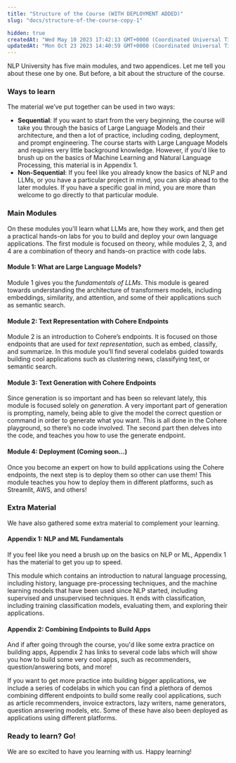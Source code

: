 ```yaml
---
title: "Structure of the Course (WITH DEPLOYMENT ADDED)"
slug: "docs/structure-of-the-course-copy-1"

hidden: true
createdAt: "Wed May 10 2023 17:42:13 GMT+0000 (Coordinated Universal Time)"
updatedAt: "Mon Oct 23 2023 14:40:59 GMT+0000 (Coordinated Universal Time)"
---
```

NLP University has five main modules, and two appendices. Let me tell you about these one by one. But before, a bit about the structure of the course.

### Ways to learn

The material we’ve put together can be used in two ways:

- **Sequential**: If you want to start from the very beginning, the course will take you through the basics of Large Language Models and their architecture, and then a lot of practice, including coding, deployment, and prompt engineering. The course starts with Large Language Models and requires very little background knowledge. However, if you'd like to brush up on the basics of Machine Learning and Natural Language Processing, this material is in Appendix 1.
- **Non-Sequential**: If you feel like you already know the basics of NLP and LLMs, or you have a particular project in mind, you can skip ahead to the later modules. If you have a specific goal in mind, you are more than welcome to go directly to that particular module.

### Main Modules

On these modules you'll learn what LLMs are, how they work, and then get a practical hands-on labs for you to build and deploy your own language applications. The first module is focused on theory, while modules 2, 3, and 4 are a combination of theory and hands-on practice with code labs.

#### Module 1: What are Large Language Models?

Module 1 gives you the _fundamentals of LLMs_. This module is geared towards understanding the architecture of transformers models, including embeddings, similarity, and attention, and some of their applications such as semantic search.

#### Module 2: Text Representation with Cohere Endpoints

Module 2 is an introduction to Cohere’s endpoints. It is focused on those endpoints that are used for _text representation_, such as embed, classify, and summarize. In this module you’ll find several codelabs guided towards building cool applications such as clustering news, classifying text, or semantic search.

#### Module 3: Text Generation with Cohere Endpoints

Since generation is so important and has been so relevant lately, this module is focused solely on _generation_. A very important part of generation is prompting, namely, being able to give the model the correct question or command in order to generate what you want. This is all done in the Cohere playground, so there’s no code involved. The second part then delves into the code, and teaches you how to use the generate endpoint.

#### Module 4: Deployment (Coming soon...)

Once you become an expert on how to build applications using the Cohere endpoints, the next step is to deploy them so other can use them! This module teaches you how to deploy them in different platforms, such as Streamlit, AWS, and others!

### Extra Material

We have also gathered some extra material to complement your learning.

#### Appendix 1: NLP and ML Fundamentals

 If you feel like you need a brush up on the basics on NLP or ML, Appendix 1 has the material to get you up to speed.

This module which contains an introduction to natural language processing, including history, language pre-processing techniques, and the machine learning models that have been used since NLP started, including supervised and unsupervised techniques. It ends with classification, including training classification models, evaluating them, and exploring their applications.

#### Appendix 2: Combining Endpoints to Build Apps

And if after going through the course, you'd like some extra practice on building apps, Appendix 2 has links to several code labs which will show you how to build some very cool apps, such as recommenders, question/answering bots, and more!

If you want to get more practice into building bigger applications, we include a series of codelabs in which you can find a plethora of demos combining different endpoints to build some really cool applications, such as article recommenders, invoice extractors, lazy writers, name generators, question answering models, etc. Some of these have also been deployed as applications using different platforms.

### Ready to learn? Go!

We are so excited to have you learning with us. Happy learning!
